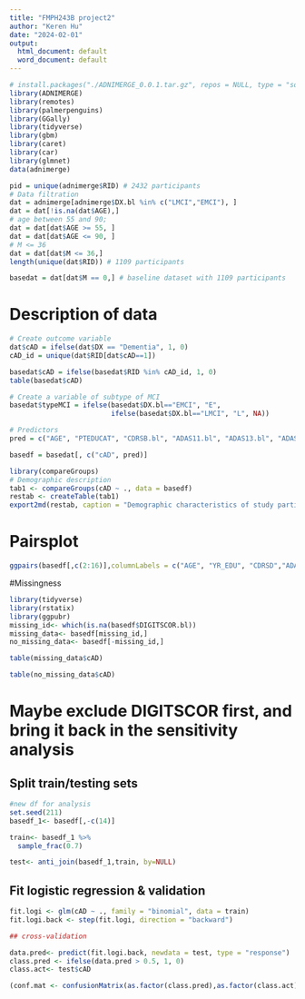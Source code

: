 ```yaml
---
title: "FMPH243B project2"
author: "Keren Hu"
date: "2024-02-01"
output:
  html_document: default
  word_document: default
---
```


```r
# install.packages("./ADNIMERGE_0.0.1.tar.gz", repos = NULL, type = "source")
library(ADNIMERGE)
library(remotes)
library(palmerpenguins)
library(GGally)
library(tidyverse)
library(gbm)
library(caret)
library(car)
library(glmnet)
data(adnimerge)
```

```r
pid = unique(adnimerge$RID) # 2432 participants
# Data filtration
dat = adnimerge[adnimerge$DX.bl %in% c("LMCI","EMCI"), ]
dat = dat[!is.na(dat$AGE),]
# age between 55 and 90;
dat = dat[dat$AGE >= 55, ]
dat = dat[dat$AGE <= 90, ]
# M <= 36
dat = dat[dat$M <= 36,]
length(unique(dat$RID)) # 1109 participants

basedat = dat[dat$M == 0,] # baseline dataset with 1109 participants
```

# Description of data
```r
# Create outcome variable 
dat$cAD = ifelse(dat$DX == "Dementia", 1, 0)
cAD_id = unique(dat$RID[dat$cAD==1])

basedat$cAD = ifelse(basedat$RID %in% cAD_id, 1, 0)
table(basedat$cAD)

# Create a variable of subtype of MCI
basedat$typeMCI = ifelse(basedat$DX.bl=="EMCI", "E",
                         ifelse(basedat$DX.bl=="LMCI", "L", NA))

# Predictors
pred = c("AGE", "PTEDUCAT", "CDRSB.bl", "ADAS11.bl", "ADAS13.bl", "ADASQ4.bl", "MMSE.bl", "RAVLT.immediate.bl", "RAVLT.learning.bl", "RAVLT.forgetting.bl", "RAVLT.perc.forgetting.bl", "LDELTOTAL.bl", "DIGITSCOR.bl", "TRABSCOR.bl", "FAQ.bl", "PTGENDER", "typeMCI", "PTMARRY")

basedf = basedat[, c("cAD", pred)]

library(compareGroups)
# Demographic description
tab1 <- compareGroups(cAD ~ ., data = basedf)
restab <- createTable(tab1)
export2md(restab, caption = "Demographic characteristics of study participants")
```


# Pairsplot
```r

ggpairs(basedf[,c(2:16)],columnLabels = c("AGE", "YR_EDU", "CDRSD","ADAS11","ADAS13","ADASQ4","MMSE","RAVLT-I","RAVLT-L","RAVLT-F","RAVLT-PF","LDT","DIGIT","TMTBT","FAQ")) + theme(axis.text.x = element_text(face = "italic", color = "black",size = 6, angle = 45), axis.text.y=(element_text(face = "italic", color = "black",size = 6, angle = 45)))

```


#Missingness
```r
library(tidyverse)
library(rstatix)
library(ggpubr)
missing_id<- which(is.na(basedf$DIGITSCOR.bl))
missing_data<- basedf[missing_id,]
no_missing_data<- basedf[-missing_id,]

table(missing_data$cAD)

table(no_missing_data$cAD)

```
# Maybe exclude DIGITSCOR first, and bring it back in the sensitivity analysis

## Split train/testing sets

```r
#new df for analysis
set.seed(211)
basedf_1<- basedf[,-c(14)]

train<- basedf_1 %>%
  sample_frac(0.7)

test<- anti_join(basedf_1,train, by=NULL)
```

## Fit logistic regression & validation

```r
fit.logi <- glm(cAD ~ ., family = "binomial", data = train)
fit.logi.back <- step(fit.logi, direction = "backward")

## cross-validation

data.pred<- predict(fit.logi.back, newdata = test, type = "response")
class.pred <- ifelse(data.pred > 0.5, 1, 0)
class.act<- test$cAD

(conf.mat <- confusionMatrix(as.factor(class.pred),as.factor(class.act))) # 0.7877
```
